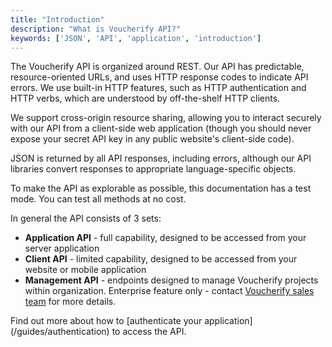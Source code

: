 ```yaml
---
title: "Introduction"
description: "What is Voucherify API?"
keywords: ['JSON', 'API', 'application', 'introduction']
---
```


The Voucherify API is organized around REST. Our API has predictable, resource-oriented URLs, and uses HTTP response codes to indicate API errors. We use built-in HTTP features, such as HTTP authentication and HTTP verbs, which are understood by off-the-shelf HTTP clients.

We support cross-origin resource sharing, allowing you to interact securely with our API from a client-side web application (though you should never expose your secret API key in any public website's client-side code).

JSON is returned by all API responses, including errors, although our API libraries convert responses to appropriate language-specific objects.

To make the API as explorable as possible, this documentation has a test mode. You can test all methods at no cost.

In general the API consists of 3 sets:

* **Application API** - full capability, designed to be accessed from your server application
* **Client API** - limited capability, designed to be accessed from your website or mobile application
* **Management API** - endpoints designed to manage Voucherify projects within organization. Enterprise feature only - contact [Voucherify sales team](https://www.voucherify.io/contact-sales "Contact Voucherify Sales") for more details.

<Note>
  Find out more about how to [authenticate your application](/guides/authentication) to access the API.
</Note>
